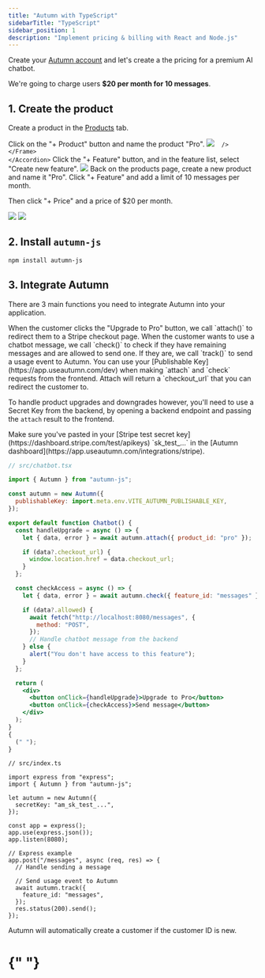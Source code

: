 ```yaml
---
title: "Autumn with TypeScript"
sidebarTitle: "TypeScript"
sidebar_position: 1
description: "Implement pricing & billing with React and Node.js"
---
```


Create your [Autumn account](https://app.useautumn.com/) and let's create a the pricing for a premium AI chatbot.

We're going to charge users **$20 per month for 10 messages**.

## 1. Create the product

Create a product in the [Products](https://app.useautumn.com/products) tab.

<Steps>
  <Step>
  <Accordion title="Create the Product">
    Click on the "+ Product" button and name the product "Pro".
    <Frame className="bg-transparent items-center gap-4 bg-[#fafafa]">
      <img
        src="/assets/quickstart/create-pro.png"

      />
    </Frame>
    </Accordion>

  </Step>
  <Step>
  <Accordion title="Create the Messages Feature">
  Click the "+ Feature" button, and in the feature list, select "Create new feature".

  <Frame className="bg-transparent items-center gap-4 bg-[#fafafa]">
  <img src="/assets/quickstart/messages.png" />
  </Frame>
  </Accordion>
  </Step>
  <Step>
  <Accordion title="Add the Product Items">
  Back on the products page, create a new product and name it "Pro". Click "+ Feature" and add a limit of 10 messages per month.
  
  Then click "+ Price" and a price of $20 per month.
  <Frame className="bg-transparent items-center gap-4 bg-[#fafafa]">
  <img src="/assets/quickstart/messages-item.png" className="" />
  <img src="/assets/quickstart/price.png" className="" />
  </Frame>
  </Accordion>
  </Step>
</Steps>

## 2. Install `autumn-js`

```bash npm
npm install autumn-js
```

## 3. Integrate Autumn

There are 3 main functions you need to integrate Autumn into your application.

<Steps>
  <Step>
    When the customer clicks the "Upgrade to Pro" button, we call `attach()` to
    redirect them to a Stripe checkout page.
  </Step>
  <Step>
    When the customer wants to use a chatbot message, we call `check()` to check
    if they have remaining messages and are allowed to send one.
  </Step>
  <Step>If they are, we call `track()` to send a usage event to Autumn.</Step>
</Steps>

<Note>
You can use your [Publishable Key](https://app.useautumn.com/dev) when making `attach` and `check` requests from the frontend. Attach will return a `checkout_url` that you can redirect the customer to.

To handle product upgrades and downgrades however, you'll need to use a Secret Key from the backend, by opening a backend endpoint and passing the `attach` result to the frontend.

</Note>
<Warning>
  Make sure you've pasted in your [Stripe test secret
  key](https://dashboard.stripe.com/test/apikeys) `sk_test_...` in the [Autumn
  dashboard](https://app.useautumn.com/integrations/stripe).
</Warning>
<CodeGroup>

```jsx Client {5-7, 11, 19}
// src/chatbot.tsx

import { Autumn } from "autumn-js";

const autumn = new Autumn({
  publishableKey: import.meta.env.VITE_AUTUMN_PUBLISHABLE_KEY,
});

export default function Chatbot() {
  const handleUpgrade = async () => {
    let { data, error } = await autumn.attach({ product_id: "pro" });

    if (data?.checkout_url) {
      window.location.href = data.checkout_url;
    }
  };

  const checkAccess = async () => {
    let { data, error } = await autumn.check({ feature_id: "messages" });

    if (data?.allowed) {
      await fetch("http://localhost:8080/messages", {
        method: "POST",
      });
      // Handle chatbot message from the backend
    } else {
      alert("You don't have access to this feature");
    }
  };

  return (
    <div>
      <button onClick={handleUpgrade}>Upgrade to Pro</button>
      <button onClick={checkAccess}>Send message</button>
    </div>
  );
}
{
  (" ");
}
```

```tsx Server {6-8, 19-21}
// src/index.ts

import express from "express";
import { Autumn } from "autumn-js";

let autumn = new Autumn({
  secretKey: "am_sk_test_...",
});

const app = express();
app.use(express.json());
app.listen(8080);

// Express example
app.post("/messages", async (req, res) => {
  // Handle sending a message

  // Send usage event to Autumn
  await autumn.track({
    feature_id: "messages",
  });
  res.status(200).send();
});
```

</CodeGroup>

<Check>
  Autumn will automatically create a customer if the customer ID is new.
</Check>

# {" "}
